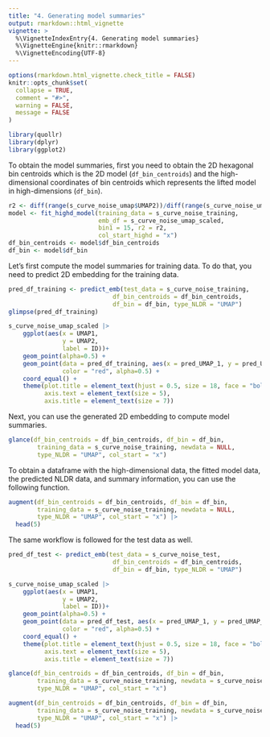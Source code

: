 ```yaml
---
title: "4. Generating model summaries"
output: rmarkdown::html_vignette
vignette: >
  %\VignetteIndexEntry{4. Generating model summaries}
  %\VignetteEngine{knitr::rmarkdown}
  %\VignetteEncoding{UTF-8}
---
```


```r
options(rmarkdown.html_vignette.check_title = FALSE)
knitr::opts_chunk$set(
  collapse = TRUE,
  comment = "#>",
  warning = FALSE, 
  message = FALSE
)
```

```r
library(quollr)
library(dplyr)
library(ggplot2)
```

To obtain the model summaries, first you need to obtain the 2D hexagonal bin centroids which is the 2D model (`df_bin_centroids`) and the high-dimensional coordinates of bin centroids which represents the lifted model in high-dimensions (`df_bin`).

```r
r2 <- diff(range(s_curve_noise_umap$UMAP2))/diff(range(s_curve_noise_umap$UMAP1))
model <- fit_highd_model(training_data = s_curve_noise_training, 
                         emb_df = s_curve_noise_umap_scaled,
                         bin1 = 15, r2 = r2,
                         col_start_highd = "x")
df_bin_centroids <- model$df_bin_centroids
df_bin <- model$df_bin
```

Let's first compute the model summaries for training data. To do that, you need to predict 2D embedding for the training data.

```r
pred_df_training <- predict_emb(test_data = s_curve_noise_training, 
                             df_bin_centroids = df_bin_centroids, 
                             df_bin = df_bin, type_NLDR = "UMAP")
glimpse(pred_df_training)
```

```r
s_curve_noise_umap_scaled |>
    ggplot(aes(x = UMAP1,
               y = UMAP2,
               label = ID))+
    geom_point(alpha=0.5) +
    geom_point(data = pred_df_training, aes(x = pred_UMAP_1, y = pred_UMAP_2), 
               color = "red", alpha=0.5) +
    coord_equal() +
    theme(plot.title = element_text(hjust = 0.5, size = 18, face = "bold"),
          axis.text = element_text(size = 5),
          axis.title = element_text(size = 7))
```

Next, you can use the generated 2D embedding to compute model summaries.

```r
glance(df_bin_centroids = df_bin_centroids, df_bin = df_bin, 
        training_data = s_curve_noise_training, newdata = NULL, 
        type_NLDR = "UMAP", col_start = "x")
```

To obtain a dataframe with the high-dimensional data, the fitted model data, the predicted NLDR data, and summary information, you can use the following function.

```r
augment(df_bin_centroids = df_bin_centroids, df_bin = df_bin, 
        training_data = s_curve_noise_training, newdata = NULL, 
        type_NLDR = "UMAP", col_start = "x") |>
  head(5)
```

The same workflow is followed for the test data as well.

```r
pred_df_test <- predict_emb(test_data = s_curve_noise_test, 
                             df_bin_centroids = df_bin_centroids, 
                             df_bin = df_bin, type_NLDR = "UMAP")
```

```r
s_curve_noise_umap_scaled |>
    ggplot(aes(x = UMAP1,
               y = UMAP2,
               label = ID))+
    geom_point(alpha=0.5) +
    geom_point(data = pred_df_test, aes(x = pred_UMAP_1, y = pred_UMAP_2), 
               color = "red", alpha=0.5) +
    coord_equal() +
    theme(plot.title = element_text(hjust = 0.5, size = 18, face = "bold"),
          axis.text = element_text(size = 5),
          axis.title = element_text(size = 7))
```

```r
glance(df_bin_centroids = df_bin_centroids, df_bin = df_bin, 
        training_data = s_curve_noise_training, newdata = s_curve_noise_test, 
        type_NLDR = "UMAP", col_start = "x")
```

```r
augment(df_bin_centroids = df_bin_centroids, df_bin = df_bin, 
        training_data = s_curve_noise_training, newdata = s_curve_noise_test, 
        type_NLDR = "UMAP", col_start = "x") |>
  head(5)
```
